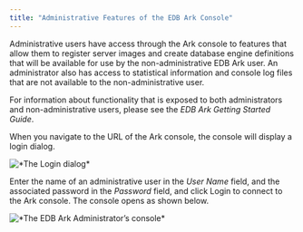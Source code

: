 ```yaml
---
title: "Administrative Features of the EDB Ark Console"
---
```


<div id="ark_admin_features" class="registered_link"></div>

Administrative users have access through the Ark console to features that allow them to register server images and create database engine definitions that will be available for use by the non-administrative EDB Ark user. An administrator also has access to statistical information and console log files that are not available to the non-administrative user.

For information about functionality that is exposed to both administrators and non-administrative users, please see the *EDB Ark Getting Started Guide*.

When you navigate to the URL of the Ark console, the console will display a login dialog.

![\*The Login dialog\*](images/ark_admin_features_login.png)

Enter the name of an administrative user in the *User Name* field, and the associated password in the *Password* field, and click Login to connect to the Ark console. The console opens as shown below.

![\*The EDB Ark Administrator’s console\*](images/ark_admin_features_console.png)
